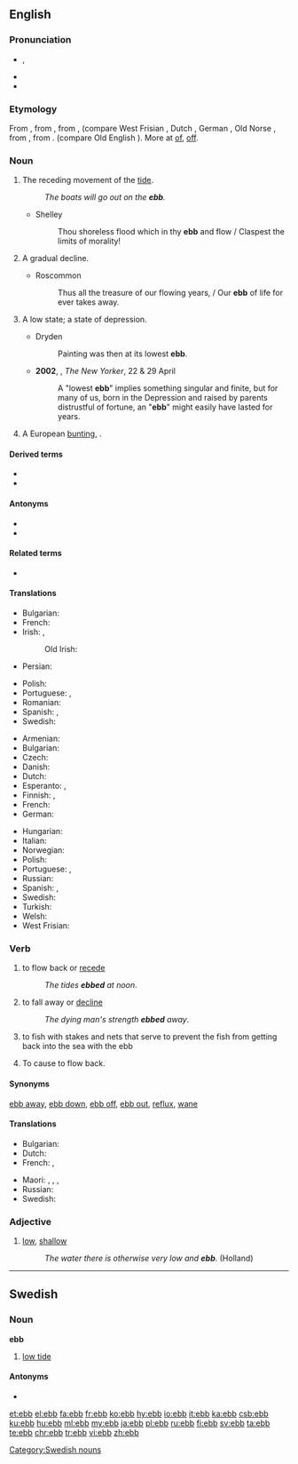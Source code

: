 ==English==

===Pronunciation===
* {{enPR|ĕb}}, {{IPA|/ɛb/|lang=en}}
* {{audio|en-us-ebb.ogg|Audio (US)|lang=en}}
* {{rhymes|ɛb|lang=en}}

===Etymology===
From {{etyl|enm|en}} {{m|enm|ebbe}}, from {{etyl|ang|en}} {{m|ang|ebba||ebb, tide}}, from {{etyl|gem-pro|en}} {{m|gem-pro|*abjô}}, {{m|gem-pro|*abjǭ}} (compare West Frisian {{m|fy|ebbe}}, Dutch {{m|nl|eb}}, German {{m|de|Ebbe}}, Old Norse {{m|non|efja||countercurrent}}, from {{etyl|gem-pro|en}} {{m|gem-pro|*ab||off, away}}, from {{etyl|ine-pro|en}} {{m|ine-pro|*apó}}. (compare Old English {{m|ang|af}}). More at [[of]], [[off]].

===Noun===
{{en-noun}}

# The receding movement of the [[tide]].
#: ''The boats will go out on the '''ebb'''.''
#* {{rfdate}} Shelley
#*: Thou shoreless flood which in thy '''ebb''' and flow / Claspest the limits of morality!
# A gradual decline.
#* {{rfdate}} Roscommon
#*: Thus all the treasure of our flowing years, / Our '''ebb''' of life for ever takes away.
# A low state; a state of depression.
#* {{rfdate}} Dryden
#*: Painting was then at its lowest '''ebb'''.
#* '''2002''', {{w|Joyce Carol Oates}}, ''The New Yorker'', 22 &amp; 29 April
#*: A "lowest '''ebb'''" implies something singular and finite, but for many of us, born in the Depression and raised by parents distrustful of fortune, an "'''ebb'''" might easily have lasted for years.
# A European [[bunting]], {{taxlink|Emberiza miliaria|species|noshow=1}}.

====Derived terms====
* {{l|en|ebb and flow}}
* {{l|en|ebb tide}}

====Antonyms====
* {{l|en|flood}}
* {{l|en|flow}}

====Related terms====
* {{l|en|tide}}

====Translations====
{{trans-top|receding movement of the tide}}
* Bulgarian: {{t+|bg|отлив|m}}
* French: {{t+|fr|reflux|m}}
* Irish: {{t|ga|aife|f}}, {{t|ga|trá|m}}
*: Old Irish: {{t|sga|aithbe|f|n}}
* Persian: {{t+|fa|جزر|tr=jazr}}
{{trans-mid}}
* Polish: {{t+|pl|odpływ|m}}
* Portuguese: {{t+|pt|vazante|f}}, {{t|pt|refluxo|m}}
* Romanian: {{t+|ro|reflux|n}}
* Spanish: {{t+|es|reflujo|m}}, {{t+|es|marea|f}}
* Swedish: {{t+|sv|ebb|c}}
{{trans-bottom}}

{{trans-top|low tide}}
* Armenian: {{t|hy|տեղատվություն}}
* Bulgarian: {{t+|bg|отлив|m}}
* Czech: {{t+|cs|odliv|m}}
* Danish: {{t+|da|ebbe|c}}
* Dutch: {{t+|nl|eb|n}}
* Esperanto: {{t|eo|refluo}}, {{t|eo|malfluso}}
* Finnish: {{t+|fi|laskuvesi}}, {{t+|fi|luode}}
* French: {{t+|fr|reflux|m}}
* German: {{t+|de|Ebbe|f}}
{{trans-mid}}
* Hungarian: {{t+|hu|apály}}
* Italian: {{t|it|riflusso|m}}
* Norwegian: {{t+|no|fjære}}
* Polish: {{t+|pl|odpływ|m}}
* Portuguese: {{t+|pt|baixa-mar|f}}, {{t|pt|maré baixa|f}}
* Russian: {{t+|ru|отли́в|m}}
* Spanish: {{t|es|marea baja|f}}, {{t+|es|bajamar|f}}
* Swedish: {{t+|sv|ebb|c}}
* Turkish: {{t+|tr|cezir}}
* Welsh: {{t|cy|trai|m}}
* West Frisian: {{t|fy|ebba|c}}
{{trans-bottom}}

===Verb===
{{en-verb}}

# {{label|en|intransitive}} to flow back or [[recede]]
#: ''The tides '''ebbed''' at noon''.
# {{label|en|intransitive}} to fall away or [[decline]]
#: ''The dying man's strength '''ebbed''' away''.
# {{label|en|intransitive}} to fish with stakes and nets that serve to prevent the fish from getting back into the sea with the ebb
# {{label|en|transitive}} To cause to flow back.
#: {{rfquotek|Ford}}

====Synonyms====
[[ebb away]], [[ebb down]], [[ebb off]], [[ebb out]], [[reflux]], [[wane]]

====Translations====
{{trans-top|to fall away or decline}}
* Bulgarian: {{t+|bg|спадам}}
* Dutch: {{t+|nl|wegebben}}
* French: {{t+|fr|refluer}}, {{t+|fr|décliner}}
{{trans-mid}}
* Maori: {{t|mi|heke}} {{qualifier|of the tide}}, {{t|mi|tāwhati}}, {{t|mi|keketu}} {{qualifier|of the tide}}, {{t|mi|timu}} {{qualifier|of the tide}}
* Russian: {{t+|ru|ослабевать}}
* Swedish: {{t+|sv|ebba}}
{{trans-bottom}}

===Adjective===
{{en-adj|er}}

# [[low]], [[shallow]]
#: ''The water there is otherwise very low and '''ebb'''.'' (Holland)

----

==Swedish==

===Noun===
'''ebb''' {{g|c}}

# [[low tide]]

====Antonyms====
* {{l|sv|flod}}

[[Category:Swedish nouns]]

[[et:ebb]]
[[el:ebb]]
[[fa:ebb]]
[[fr:ebb]]
[[ko:ebb]]
[[hy:ebb]]
[[io:ebb]]
[[it:ebb]]
[[ka:ebb]]
[[csb:ebb]]
[[ku:ebb]]
[[hu:ebb]]
[[ml:ebb]]
[[my:ebb]]
[[ja:ebb]]
[[pl:ebb]]
[[ru:ebb]]
[[fi:ebb]]
[[sv:ebb]]
[[ta:ebb]]
[[te:ebb]]
[[chr:ebb]]
[[tr:ebb]]
[[vi:ebb]]
[[zh:ebb]]